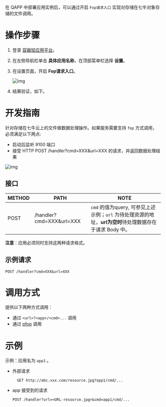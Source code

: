 在 QAPP 中部署应用实例后，可以通过开启 `Fop请求入口` 实现对存储在七牛对象存储的文件调用。



# **操作步骤**

1. 登录 [容器轻应用平台](https://portal.qiniu.com/dora/qapp)。

2. 在左侧导航栏单击 **具体应用名称**，在顶部菜单栏选择 **设置**。

3. 在设置页面，开启  **Fop请求入口**。

   ![img](https://dora-doc.qiniu.com/WX20221104-114423%402x.png)

4. 结果验证，如下。



# **开发指南**

针对存储在七牛云上的文件做数据处理操作。如果服务需要支持 `fop` 方式调用，必须满足以下两点:

- 启动后监听 9100 端口
- 接受 HTTP POST /handler?cmd=XXX&url=XXX 的请求，并返回数据处理结果

![img](https://dora-doc.qiniu.com/ufop-developing-logic.png)

## 接口

| METHOD | PATH                     | NOTE                                                         |
| ------ | ------------------------ | ------------------------------------------------------------ |
| POST   | /handler?cmd=XXX&url=XXX | `cmd` 的值为query, 可参见上述示例；`url` 为待处理资源的地址，**url为空时**待处理数据存在于请求 Body 中。 |

**注意**：应用必须同时支持这两种请求格式。

## 示例请求

```
POST /handler?cmd=XXX&url=XXX
```



# **调用方式**

提供以下两种方式调用：

- 通过  `<url>?<app>/<cmd>...` 调用
- 通过  [pfop](https://developer.qiniu.com/dora/1291/persistent-data-processing-pfop) 调用



# **示例**

示例：应用名为  `app1` 。
- 外部请求

  ```
    GET http://abc.xxx.com/resource.jpg?app1/cmd/...
  ```


- app 接受到的请求

  ```
  POST /handler?url=<URL-resource.jpg>&cmd=app1/cmd/...
  ```

  

